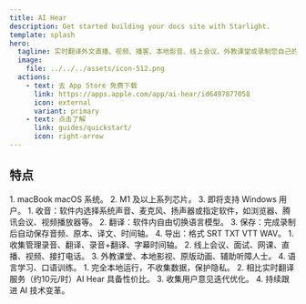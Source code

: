 ```yaml
---
title: AI Hear
description: Get started building your docs site with Starlight.
template: splash
hero:
  tagline: 实时翻译外文直播、视频、播客、本地影音、线上会议、外教课堂或录制您自己的声音。可导出原文、译文、时间轴和音频。
  image:
    file: ../../../assets/icon-512.png
  actions:
    - text: 去 App Store 免费下载
      link: https://apps.apple.com/app/ai-hear/id6497877058
      icon: external
      variant: primary
    - text: 点击了解
      link: guides/quickstart/
      icon: right-arrow
---
```



## 特点

<CardGrid stagger>
	<Card title="硬件要求" icon="pencil" style="width: 20px; height: 10px;">
	1. macBook macOS 系统。
	2. M1 及以上系列芯片。
	3. 即将支持 Windows 用户。
</Card>
	<Card title="主要功能" icon="add-document">
	1. 收音：软件内选择系统声音、麦克风、扬声器或指定软件，如浏览器、腾讯会议、视频播放器等。
	2. 翻译：软件内自由切换语言模型。
	3. 保存：完成录制后自动保存音频、原本、译文、时间轴。
	4. 导出：格式 SRT TXT VTT WAV。
	</Card>
	<Card title="使用场景" icon="setting">
	1. 收集管理录音、翻译、录音+翻译、字幕时间轴。
    2. 线上会议、面试、网课、直播、视频、接打电话。
	3. 外教课堂、本地影视、原版动画、辅助听障人士。
	4. 语言学习、口语训练。
	</Card>
	<Card title="为何选择 AI Hear" icon="open-book">
	1. 完全本地运行，不收集数据，保护隐私。
	2. 相比实时翻译服务（约10元/时）AI Hear 具备性价比。
	3. 收集用户意见迭代优化。
	4. 持续跟进 AI 技术变革。
	</Card>
</CardGrid>

<div data-tf-live="01J01G7CPWNZVNJF33A6WN151Z"></div><script src="//embed.typeform.com/next/embed.js"></script>